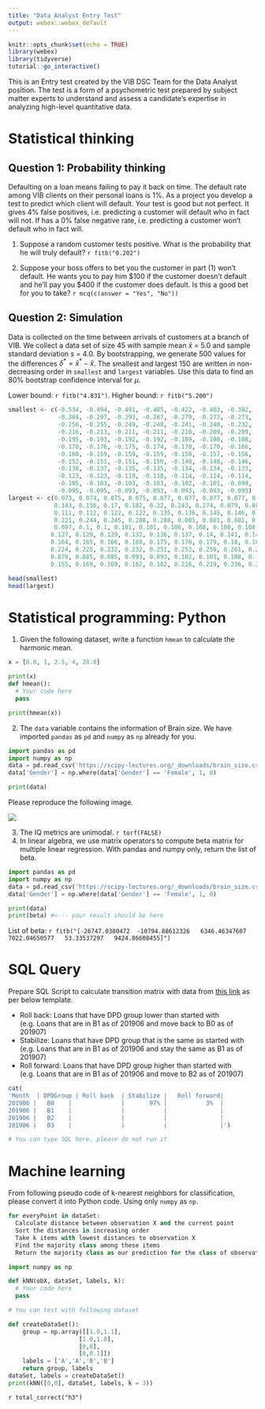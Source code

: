 ```yaml
---
title: "Data Analyst Entry Test"
output: webex::webex_default
---
```


```r
knitr::opts_chunk$set(echo = TRUE)
library(webex)
library(tidyverse)
tutorial::go_interactive()
```

This is an Entry test created by the VIB DSC Team for the Data Analyst position. The test is a form of a psychometric test prepared by subject matter experts to understand and assess a candidate's expertise in analyzing high-level quantitative data.

# Statistical thinking

## Question 1: Probability thinking 

Defaulting on a loan means failing to pay it back on time. The default rate among VIB clients on their personal loans is 1%. As a project you develop a test to predict which client will default. Your test is good but not perfect. It gives 4% false positives, i.e. predicting a customer will default who in fact will not. If has a 0% false negative rate, i.e. predicting a customer won’t default who in fact will.

1. Suppose a random customer tests positive. What is the probability that he will truly default? `r fitb("0.202")`

2. Suppose your boss offers to bet you the customer in part (1) won’t default. He wants you to pay him \$100 if the customer doesn’t default and he’ll pay you \$400 if the customer does default. Is this a good bet for you to take? `r mcq(c(answer = "Yes", "No"))`

## Question 2: Simulation 

Data is collected on the time between arrivals of customers at a branch of VIB. We collect a data set of size 45 with sample mean $\bar{x}$ = 5.0 and sample standard deviation $s$ = 4.0. By bootstrapping, we generate 500 values for the differences $\delta^* = \bar{x}^* - \bar{x}$. The smallest and largest 150 are written in non-decreasing order in `smallest` and `largest` variables. Use this data to find an 80\% bootstrap confidence interval for $\mu$.

Lower bound: `r fitb("4.831")`. Higher bound: `r fitb("5.200")`

```r
smallest <- c(-0.534, -0.494, -0.491, -0.485, -0.422, -0.403, -0.382, -0.365, -0.347, -0.336, -0.330, -0.328, -0.315,
              -0.304, -0.297, -0.293, -0.287, -0.279, -0.273, -0.273, -0.271, -0.269, -0.262, -0.262, -0.260, -0.257,
              -0.256, -0.255, -0.249, -0.248, -0.241, -0.240, -0.232, -0.226, -0.225, -0.223, -0.222, -0.220, -0.216,
              -0.216, -0.213, -0.211, -0.211, -0.210, -0.209, -0.209, -0.208, -0.204, -0.202, -0.200, -0.200, -0.200,
              -0.195, -0.193, -0.192, -0.192, -0.189, -0.188, -0.188, -0.183, -0.182, -0.182, -0.181, -0.179, -0.179,
              -0.178, -0.176, -0.175, -0.174, -0.170, -0.170, -0.166, -0.164, -0.163, -0.163, -0.162, -0.162, -0.160,
              -0.160, -0.159, -0.159, -0.159, -0.158, -0.157, -0.156, -0.156, -0.155, -0.155, -0.154, -0.154, -0.153,
              -0.152, -0.151, -0.151, -0.150, -0.148, -0.148, -0.146, -0.145, -0.145, -0.144, -0.142, -0.142, -0.142,
              -0.138, -0.137, -0.135, -0.135, -0.134, -0.134, -0.133, -0.131, -0.129, -0.128, -0.124, -0.124, -0.124,
              -0.123, -0.123, -0.119, -0.118, -0.114, -0.114, -0.114, -0.112, -0.111, -0.109, -0.108, -0.108, -0.107,
              -0.105, -0.103, -0.103, -0.103, -0.102, -0.101, -0.099, -0.098, -0.098, -0.097, -0.097, -0.096, -0.095,
              -0.095, -0.095, -0.093, -0.093, -0.093, -0.093, -0.093)
largest <- c(0.073, 0.074, 0.075, 0.075, 0.077, 0.077, 0.077, 0.077, 0.079, 0.087, 0.094, 0.104, 0.11, 0.118, 0.134,
             0.143, 0.156, 0.17, 0.182, 0.22, 0.243, 0.274, 0.079, 0.08, 0.087, 0.088, 0.094, 0.096, 0.104, 0.106,
             0.111, 0.112, 0.122, 0.122, 0.135, 0.136, 0.145, 0.146, 0.162, 0.163, 0.172, 0.172, 0.186, 0.195, 0.22, 
             0.221, 0.244, 0.245, 0.288, 0.288, 0.081, 0.081, 0.082, 0.083, 0.084, 0.091, 0.091, 0.091, 0.092, 0.092,
             0.097, 0.1, 0.1, 0.101, 0.101, 0.106, 0.108, 0.108, 0.108, 0.108, 0.112, 0.112, 0.112, 0.113, 0.114, 0.123,
            0.127, 0.129, 0.129, 0.132, 0.136, 0.137, 0.14, 0.141, 0.142, 0.147, 0.147, 0.148, 0.151, 0.151, 0.164,
            0.164, 0.165, 0.166, 0.168, 0.175, 0.178, 0.179, 0.18, 0.181, 0.202, 0.202, 0.205, 0.206, 0.21, 0.222,
            0.224, 0.225, 0.232, 0.232, 0.251, 0.253, 0.258, 0.261, 0.263, 0.291, 0.307, 0.312, 0.314, 0.316, 0.078,
            0.079, 0.085, 0.085, 0.093, 0.093, 0.102, 0.103, 0.108, 0.11, 0.114, 0.115, 0.134, 0.134, 0.142, 0.143, 0.154,
            0.155, 0.169, 0.169, 0.182, 0.182, 0.216, 0.219, 0.236, 0.236, 0.266, 0.273, 0.348, 0.488)
```

```r
head(smallest)
head(largest)
```

# Statistical programming: Python

1. Given the following dataset, write a function `hmean` to calculate the harmonic mean.

```python
x = [8.0, 1, 2.5, 4, 28.0]
```

```python
print(x)
def hmean():
  # Your code here
  pass

print(hmean(x))
```

2. The `data` variable contains the information of Brain size. We have imported `pandas` as `pd` and `numpy` as `np` already for you.

```python
import pandas as pd
import numpy as np
data = pd.read_csv('https://scipy-lectures.org/_downloads/brain_size.csv', sep=';', na_values=".")
data['Gender'] = np.where(data['Gender'] == 'Female', 1, 0)
```

```python
print(data)
```

Please reproduce the following image.

![](Fig1.png)

3. The IQ metrics are unimodal. `r torf(FALSE)`
4. In linear algebra, we use matrix operators to compute beta matrix for multiple linear regression. With pandas and numpy only, return the list of beta.

```python
import pandas as pd
import numpy as np
data = pd.read_csv('https://scipy-lectures.org/_downloads/brain_size.csv', sep=';', na_values=".")
data['Gender'] = np.where(data['Gender'] == 'Female', 1, 0)
```

```python
print(data)
print(beta) #<--- your result should be here
```

List of beta: `r fitb("[-26747.0380472  -10794.88612326   6346.46347607   7022.04650577   53.33537297   9424.86608455]")`

# SQL Query

Prepare SQL Script to calculate transition matrix with data from [this link](https://docs.google.com/spreadsheets/d/1vVGJziFmCnpS6-ePgc6ZpjVlPLrX9QMo_8gBJTeNy-k/edit?usp=sharing) as per below template.

- Roll back: Loans that have DPD group lower than started with (e.g. Loans that are in B1 as of 201906 and move back to B0 as of 201907)
- Stabilize: Loans that have DPD group that is the same as started with (e.g. Loans that are in B1 as of 201906 and stay the same as B1 as of 201907)
- Roll forward: Loans that have DPD group higher than started with (e.g. Loans that are in B1 as of 201906 and move to B2 as of 201907)

```r
cat(
'Month  | DPDGroup | Roll back	| Stabilize |	Roll forward|
201906 |   B0	 |              |	    97% |         	3%  |
201906 |   B1	 |              |           |	          	|
201906 |   B2	 |              |           |	          	|
201906 |   B3	 |              |           |	          	|')
```

```python
# You can type SQL here, please do not run it
```


# Machine learning

From following pseudo code of k-nearest neighbors for classification, please convert it into Python code. Using only `numpy` as `np`.

```python
for everyPoint in dataSet:
  Calculate distance between observation X and the current point
  Sort the distances in increasing order
  Take k items with lowest distances to observation X
  Find the majority class among these items
  Return the majority class as our prediction for the class of observation X
```

```python
import numpy as np
```

```python

def kNN(obX, dataSet, labels, k):
  # Your code here
  pass

# You can test with following dataset

def createDataSet():
    group = np.array([[1.0,1.1],
                    [1.0,1.0],
                    [0,0],
                    [0,0.1]])
    labels = ['A','A','B','B']
    return group, labels
dataSet, labels = createDataSet()
print(kNN([0,0], dataSet, labels, k = 3))
```


`r total_correct("h3")`
